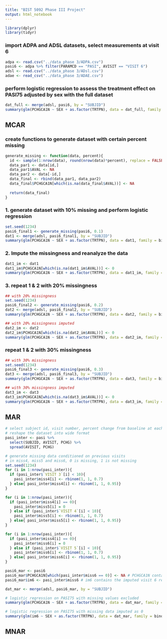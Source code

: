 ```yaml
---
title: "BIST 5092 Phase III Project"
output: html_notebook
---
```

```r
library(dplyr)
library(tidyr)
```

### import ADPA and ADSL datasets, select measurements at visit 6
```r
adpa <- read.csv("../data_phase 3/ADPA.csv")
pasi6 <- adpa %>% filter(PARAMCD == "PASI", AVISIT == "VISIT 6")
adsl <- read.csv("../data_phase 3/ADsl.csv")
adae <- read_csv("../data_phase 3/ADAE.csv")
```

### perform logistic regression to assess the treatment effect on PASI75 adjusted by sex with the full dataset
```r
dat_full <- merge(adsl, pasi6, by = "SUBJID")
summary(glm(PCHGCA1N ~ SEX + as.factor(TRTPN), data = dat_full, family = binomial))
```

## MCAR
### create functions to generate dataset with certain percent missing
```r
generate_missing <- function(data, percent){
  id <- sample(1:nrow(data), round(nrow(data)*percent), replace = FALSE)
  data_par1 <- data[id,]
  data_par1$AVAL <- NA
  data_par2 <- data[-id,]
  data_final <- rbind(data_par1, data_par2) 
  data_final$PCHGCA1N[which(is.na(data_final$AVAL))] <- NA
  
  return(data_final)
}
```

### 1. generate dataset with 10% missing and perform logistic regression 
```r
set.seed(1234)
pasi6_final1 <- generate_missing(pasi6, 0.1)
dat1 <- merge(adsl, pasi6_final1, by = "SUBJID")
summary(glm(PCHGCA1N ~ SEX + as.factor(TRTPN), data = dat1, family = binomial))
```

### 2. Impute the missingness and reanalyze the data
```r
dat1_im <- dat1
dat1_im$PCHGCA1N[which(is.na(dat1_im$AVAL))] <- 0
summary(glm(PCHGCA1N ~ SEX + as.factor(TRTPN), data = dat1_im, family = binomial))
```


### 3. repeat 1 & 2 with 20% missingness
```r
## with 20% missingness
set.seed(1234)
pasi6_final2 <- generate_missing(pasi6, 0.2)
dat2 <- merge(adsl, pasi6_final2, by = "SUBJID")
summary(glm(PCHGCA1N ~ SEX + as.factor(TRTPN), data = dat2, family = binomial))

## with 20% missingness imputed
dat2_im <- dat2
dat2_im$PCHGCA1N[which(is.na(dat2_im$AVAL))] <- 0
summary(glm(PCHGCA1N ~ SEX + as.factor(TRTPN), data = dat2_im, family = binomial))
```

### repeat 1 & 2 with 30% missingness
```r
## with 30% missingness
set.seed(1234)
pasi6_final3 <- generate_missing(pasi6, 0.3)
dat3 <- merge(adsl, pasi6_final3, by = "SUBJID")
summary(glm(PCHGCA1N ~ SEX + as.factor(TRTPN), data = dat3, family = binomial))

## with 30% missingness imputed
dat3_im <- dat3
dat3_im$PCHGCA1N[which(is.na(dat3_im$AVAL))] <- 0
summary(glm(PCHGCA1N ~ SEX + as.factor(TRTPN), data = dat3_im, family = binomial))
```

## MAR
```r
# select subject id, visit number, percent change from baseline at each visit
# reshape the dataset into wide format
pasi_inter <- pasi %>% 
  select(SUBJID, AVISIT, PCHG) %>% 
  spread(AVISIT, PCHG)

# generate missing data conditioned on previous visits
# in miss4, miss5 and miss6, 0 is missing, 1 is not missing
set.seed(1234)
for (i in 1:nrow(pasi_inter)){
  if (pasi_inter$`VISIT 3`[i] < 10){
    pasi_inter$miss4[i] <- rbinom(1, 1, 0.7)
  } else{ pasi_inter$miss4[i] <- rbinom(1, 1, 0.95)}
}

for (i in 1:nrow(pasi_inter)){
  if (pasi_inter$miss4[i] == 0){
    pasi_inter$miss5[i] = 0
  } else if (pasi_inter$`VISIT 4`[i] < 10){
    pasi_inter$miss5[i] <- rbinom(1, 1, 0.7)
  } else{ pasi_inter$miss5[i] <- rbinom(1, 1, 0.95)}
} 

for (i in 1:nrow(pasi_inter)){
  if (pasi_inter$miss4[i] == 0){
    pasi_inter$miss6[i] = 0
  } else if (pasi_inter$`VISIT 5`[i] < 10){
    pasi_inter$miss6[i] <- rbinom(1, 1, 0.7)
  } else{ pasi_inter$miss6[i] <- rbinom(1, 1, 0.95)}
}

pasi6_mar <- pasi6
pasi6_mar$PCHGCA1N[which(pasi_inter$miss6 == 0)] <- NA # PCHGCA1N contains visit 6 results with missing values
pasi6_mar$im6 <- pasi_inter$miss6 # im6 contains the imputed visit 6 results

dat_mar <- merge(adsl, pasi6_mar, by = "SUBJID")
```

```r
# logistic regression on PASI75 with missing values excluded
summary(glm(PCHGCA1N ~ SEX + as.factor(TRTPN), data = dat_mar, family = binomial))

# logistic regression on PASI75 with missing data imputed as 0
summary(glm(im6 ~ SEX + as.factor(TRTPN), data = dat_mar, family = binomial))
```

## MNAR












